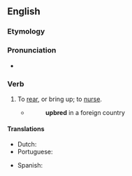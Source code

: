 ==English==

===Etymology===
{{prefix|en|up|breed}}

===Pronunciation===
* {{IPA|en|/ʌpˈbɹiːd/}}

===Verb===
{{en-verb|upbreeds|upbreeding|upbred|upbred}}

# {{lb|en|transitive|archaic}} To [[rear]], or bring up; to [[nurse]].
#* {{rfdatek|en|Raphael Holinshed}}
#*: '''upbred''' in a foreign country

====Translations====
{{trans-top|to rear, or bring up; to nurse}}
* Dutch: {{t+|nl|opvoeden}}
* Portuguese: {{t+|pt|criar}}
{{trans-mid}}
* Spanish: {{t+|es|criar}}
{{trans-bottom}}